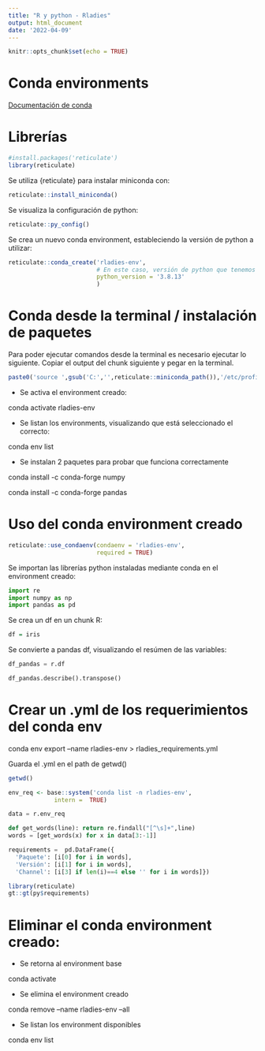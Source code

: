 ```yaml
---
title: "R y python - Rladies"
output: html_document
date: '2022-04-09'
---
```


```r
knitr::opts_chunk$set(echo = TRUE)
```

# Conda environments

[Documentación de conda](https://docs.conda.io/projects/conda/en/latest/user-guide/tasks/manage-environments.html)


# Librerías

```r
#install.packages('reticulate')
library(reticulate)
```

Se utiliza {reticulate} para instalar miniconda con:

```r
reticulate::install_miniconda()
```


Se visualiza la configuración de python:

```r
reticulate::py_config()
```


Se crea un nuevo conda environment, estableciendo la versión de python a utilizar:

```r
reticulate::conda_create('rladies-env', 
                         # En este caso, versión de python que tenemos en RStudio cloud:
                         python_version = '3.8.13' 
                         )
```




# Conda desde la terminal / instalación de paquetes

Para poder ejecutar comandos desde la terminal es necesario ejecutar lo siguiente. Copiar el output del chunk siguiente y pegar en la terminal.

```r
paste0('source ',gsub('C:','',reticulate::miniconda_path()),'/etc/profile.d/conda.sh')
```

- Se activa el environment creado:

conda activate rladies-env


- Se listan los environments, visualizando que está seleccionado el correcto:

conda env list


- Se instalan 2 paquetes para probar que funciona correctamente

conda install -c conda-forge numpy

conda install -c conda-forge pandas


# Uso del conda environment creado

```r
reticulate::use_condaenv(condaenv = 'rladies-env',  
                         required = TRUE)
```

Se importan las librerías python instaladas mediante conda en el environment creado:

```python
import re
import numpy as np
import pandas as pd
```

Se crea un df en un chunk R:

```r
df = iris
```


Se convierte a pandas df, visualizando el resúmen de las variables:

```python
df_pandas = r.df

df_pandas.describe().transpose()
```


# Crear un .yml de los requerimientos del conda env

conda env export --name rladies-env > rladies_requirements.yml

Guarda el .yml en el path de getwd()

```r
getwd()
```

```r
env_req <- base::system('conda list -n rladies-env', 
             intern =  TRUE)
```

```python
data = r.env_req

def get_words(line): return re.findall("[^\s]+",line)
words = [get_words(x) for x in data[3:-1]]

requirements =  pd.DataFrame({
  'Paquete': [i[0] for i in words], 
  'Versión': [i[1] for i in words],
  'Channel': [i[3] if len(i)==4 else '' for i in words]})
```



```r
library(reticulate)
gt::gt(py$requirements)
```


# Eliminar el conda environment creado:

- Se retorna al environment base

conda activate


- Se elimina el environment creado

conda remove --name rladies-env --all



- Se listan los environment disponibles

conda env list




